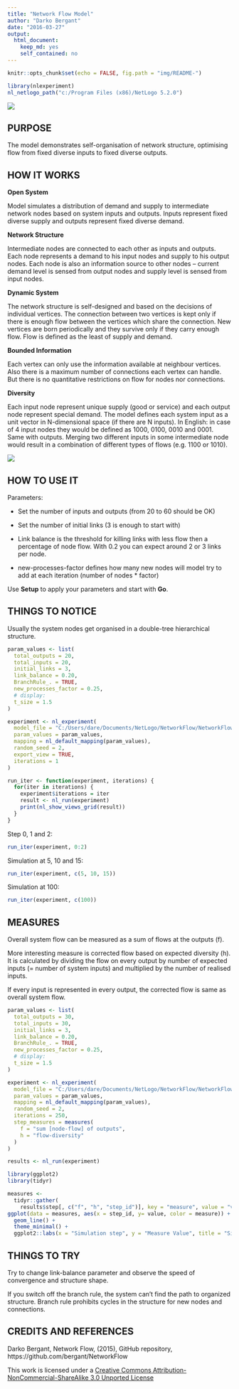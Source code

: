 ```yaml
---
title: "Network Flow Model"
author: "Darko Bergant"
date: "2016-03-27"
output: 
  html_document: 
    keep_md: yes
    self_contained: no
---
```



```r
knitr::opts_chunk$set(echo = FALSE, fig.path = "img/README-")
```

```r
library(nlexperiment)
nl_netlogo_path("c:/Program Files (x86)/NetLogo 5.2.0") 
```

![](img/model-netlogo.png)

## PURPOSE

The model demonstrates self-organisation of network structure, optimising flow from fixed diverse inputs to fixed diverse outputs.


## HOW IT WORKS

**Open System	**

Model simulates a distribution of demand and supply to intermediate network nodes based on system inputs and outputs. Inputs represent fixed diverse supply and outputs represent fixed diverse demand.

**Network Structure**

Intermediate nodes are connected to each other as inputs and outputs. Each node represents a demand to his input nodes and supply to his output nodes. Each node is also an information source to other nodes – current demand level is sensed from output nodes and supply level is sensed from input nodes.

**Dynamic System**

The network structure is self-designed and based on the decisions of individual vertices. The connection between two vertices is kept only if there is enough flow between the vertices which share the connection. New vertices are born periodically and they survive only if they carry enough flow. Flow is defined as the least of supply and demand.	

**Bounded Information**

Each vertex can only use the information available at neighbour vertices. 	Also there is a maximum number of connections each vertex can handle. But there is no quantitative restrictions on flow for nodes nor connections.	

**Diversity**

Each input node represent unique supply (good or service) and each output node represent special demand. The model defines each system input as a unit vector in N-dimensional space (if there are N inputs). In English: in case of 4 input nodes they would be defined as 1000, 0100, 0010 and 0001. Same with outputs. Merging two different inputs in some intermediate node would result in a combination of different types of flows (e.g. 1100 or 1010). 	

![](img/model-flow-diversity.png)

## HOW TO USE IT

Parameters:

- Set the number of inputs and outputs (from 20 to 60 should be OK)

- Set the number of initial links (3 is enough to start with)

- Link balance is the threshold for killing links with less flow then a percentage of node flow. With 0.2 you can expect around 2 or 3 links per node.

- new-processes-factor defines how many new nodes will model try to add at each iteration (number of nodes * factor)

Use **Setup** to apply your parameters and start with **Go**.

## THINGS TO NOTICE

Usually the system nodes get organised in a double-tree hierarchical structure.


```r
param_values <- list(
  total_outputs = 20,
  total_inputs = 20,
  initial_links = 3,
  link_balance = 0.20,
  BranchRule_. = TRUE,
  new_processes_factor = 0.25,
  # display:
  t_size = 1.5
)

experiment <- nl_experiment(
  model_file = "C:/Users/dare/Documents/NetLogo/NetworkFlow/NetworkFlow/NetworkFlow.nlogo",
  param_values = param_values,
  mapping = nl_default_mapping(param_values),
  random_seed = 2,
  export_view = TRUE,
  iterations = 1
)

```

```r
run_iter <- function(experiment, iterations) {
  for(iter in iterations) {
    experiment$iterations = iter
    result <- nl_run(experiment)
    print(nl_show_views_grid(result))
  } 
}
```

Step 0, 1 and 2:

```r
run_iter(experiment, 0:2) 
```

Simulation at 5, 10 and 15:

```r
run_iter(experiment, c(5, 10, 15))
```

Simulation at 100:

```r
run_iter(experiment, c(100))
```

## MEASURES

Overall system flow can be measured as a sum of flows at the outputs (f).

More interesting measure is corrected flow based on expected diversity (h).
It is calculated by dividing the flow on every output by number
of expected inputs (= number of system inputs) and multiplied by
the number of realised inputs.

If every input is represented in every output, the corrected flow is
same as overall system flow.


```r
param_values <- list(
  total_outputs = 30,
  total_inputs = 30,
  initial_links = 3,
  link_balance = 0.20,
  BranchRule_. = TRUE,
  new_processes_factor = 0.25,
  # display:
  t_size = 1.5
)

experiment <- nl_experiment(
  model_file = "C:/Users/dare/Documents/NetLogo/NetworkFlow/NetworkFlow/NetworkFlow.nlogo",
  param_values = param_values,
  mapping = nl_default_mapping(param_values),
  random_seed = 2,
  iterations = 250,
  step_measures = measures(
    f = "sum [node-flow] of outputs",
    h = "flow-diversity"
  )
)

results <- nl_run(experiment)

library(ggplot2)
library(tidyr)

measures <- 
  tidyr::gather(
    results$step[, c("f", "h", "step_id")], key = "measure", value = "value", -step_id)
ggplot(data = measures, aes(x = step_id, y= value, color = measure)) +
  geom_line() +
  theme_minimal() +
  ggplot2::labs(x = "Simulation step", y = "Measure Value", title = "Simulation Measures")
```


## THINGS TO TRY

Try to change link-balance parameter and observe the speed of convergence and structure shape.

If you switch off the branch rule, the system can't find the path to organized structure. Branch rule prohibits cycles in the structure for new nodes and connections.



## CREDITS AND REFERENCES

Darko Bergant, Network Flow, (2015), GitHub repository, https://github.com/bergant/NetworkFlow


This work is licensed under a [Creative Commons Attribution-NonCommercial-ShareAlike 3.0 Unported License](http://creativecommons.org/licenses/by-nc-sa/3.0/)



